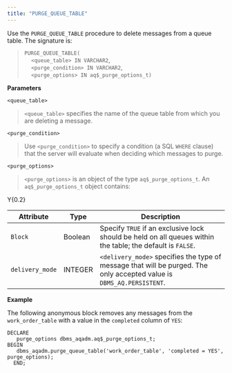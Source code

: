 ```yaml
---
title: "PURGE_QUEUE_TABLE"
---
```


Use the `PURGE_QUEUE_TABLE` procedure to delete messages from a queue table. The signature is:

> `PURGE_QUEUE_TABLE(`  
>     `<queue_table> IN VARCHAR2`,  
>     `<purge_condition> IN VARCHAR2`,  
>     `<purge_options> IN aq$_purge_options_t)`

**Parameters**

`<queue_table>`

> `<queue_table>` specifies the name of the queue table from which you are deleting a message.

`<purge_condition>`

> Use `<purge_condition>` to specify a condition (a SQL `WHERE` clause) that the server will evaluate when deciding which messages to purge.

`<purge_options>`

> `<purge_options>` is an object of the type `aq$_purge_options_t`. An `aq$_purge_options_t` object contains:

<div class="tabularcolumns">

Y{0.2}

</div>

| Attribute       | Type    | Description                                                                                                           |
| --------------- | ------- | --------------------------------------------------------------------------------------------------------------------- |
| `Block`         | Boolean | Specify `TRUE` if an exclusive lock should be held on all queues within the table; the default is `FALSE`.            |
| `delivery_mode` | INTEGER | `<delivery_mode>` specifies the type of message that will be purged. The only accepted value is `DBMS_AQ.PERSISTENT`. |

**Example**

The following anonymous block removes any messages from the `work_order_table` with a value in the `completed` column of `YES`:

``` text
DECLARE
   purge_options dbms_aqadm.aq$_purge_options_t;
BEGIN
   dbms_aqadm.purge_queue_table('work_order_table', 'completed = YES',
purge_options);
  END;
```
